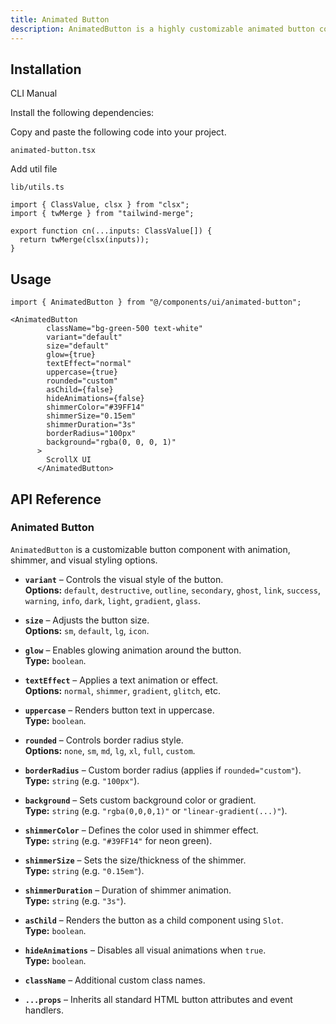 ```yaml
---
title: Animated Button
description: AnimatedButton is a highly customizable animated button component with shimmer effects, glow, and visual styling options.
---
```


<ComponentPreview
  name="animatedbutton-demo"
  className="[&_.preview>[data-orientation=vertical]]:sm:max-w-[70%]"
  description="An accessible Button component built with Radix UI"
/>

## Installation

<Tabs defaultValue="cli" className="w-full">
  <TabsList>
    <TabsTrigger value="cli">CLI</TabsTrigger>
    <TabsTrigger value="manual">Manual</TabsTrigger>
  </TabsList>
  <TabsContent value="cli">
    <PkgOptions name="Animated-button" />
  </TabsContent>
  <TabsContent value="manual">
    <Steps>

<Step>Install the following dependencies:</Step>
<DepsOptions name="@radix-ui/react-slot" />

<Step>Copy and paste the following code into your project.</Step>
<p>
  <code>animated-button.tsx</code>
</p>
<ComponentSource name="animated-button" />

<Step>Add util file</Step>

<p>
  <code>lib/utils.ts</code>
</p>


```tsx
import { ClassValue, clsx } from "clsx";
import { twMerge } from "tailwind-merge";

export function cn(...inputs: ClassValue[]) {
  return twMerge(clsx(inputs));
}
```

</Steps>
  </TabsContent>
</Tabs>


## Usage

```tsx
import { AnimatedButton } from "@/components/ui/animated-button";
```

```tsx
<AnimatedButton
        className="bg-green-500 text-white"
        variant="default"
        size="default"
        glow={true}
        textEffect="normal"
        uppercase={true}
        rounded="custom"
        asChild={false}
        hideAnimations={false}
        shimmerColor="#39FF14"
        shimmerSize="0.15em"
        shimmerDuration="3s"
        borderRadius="100px"
        background="rgba(0, 0, 0, 1)"
      >
        ScrollX UI
      </AnimatedButton>
```


## API Reference

### Animated Button

`AnimatedButton` is a customizable button component with animation, shimmer, and visual styling options.

- **`variant`** – Controls the visual style of the button.  
  **Options:** `default`, `destructive`, `outline`, `secondary`, `ghost`, `link`, `success`, `warning`, `info`, `dark`, `light`, `gradient`, `glass`.

- **`size`** – Adjusts the button size.  
  **Options:** `sm`, `default`, `lg`, `icon`.

- **`glow`** – Enables glowing animation around the button.  
  **Type:** `boolean`.

- **`textEffect`** – Applies a text animation or effect.  
  **Options:** `normal`, `shimmer`, `gradient`, `glitch`, etc.

- **`uppercase`** – Renders button text in uppercase.  
  **Type:** `boolean`.

- **`rounded`** – Controls border radius style.  
  **Options:** `none`, `sm`, `md`, `lg`, `xl`, `full`, `custom`.

- **`borderRadius`** – Custom border radius (applies if `rounded="custom"`).  
  **Type:** `string` (e.g. `"100px"`).

- **`background`** – Sets custom background color or gradient.  
  **Type:** `string` (e.g. `"rgba(0,0,0,1)"` or `"linear-gradient(...)"`).

- **`shimmerColor`** – Defines the color used in shimmer effect.  
  **Type:** `string` (e.g. `"#39FF14"` for neon green).

- **`shimmerSize`** – Sets the size/thickness of the shimmer.  
  **Type:** `string` (e.g. `"0.15em"`).

- **`shimmerDuration`** – Duration of shimmer animation.  
  **Type:** `string` (e.g. `"3s"`).

- **`asChild`** – Renders the button as a child component using `Slot`.  
  **Type:** `boolean`.

- **`hideAnimations`** – Disables all visual animations when `true`.  
  **Type:** `boolean`.

- **`className`** – Additional custom class names.

- **`...props`** – Inherits all standard HTML button attributes and event handlers.
